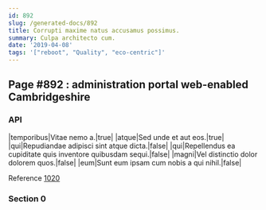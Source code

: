 ```yaml
---
id: 892
slug: /generated-docs/892
title: Corrupti maxime natus accusamus possimus.
summary: Culpa architecto cum.
date: '2019-04-08'
tags: '["reboot", "Quality", "eco-centric"]'
---
```


## Page #892 : administration portal web-enabled Cambridgeshire
### API

|temporibus|Vitae nemo a.|true|
|atque|Sed unde et aut eos.|true|
|qui|Repudiandae adipisci sint atque dicta.|false|
|qui|Repellendus ea cupiditate quis inventore quibusdam sequi.|false|
|magni|Vel distinctio dolor dolorem quos.|false|
|eum|Sunt eum ipsam cum nobis a qui nihil.|false|

Reference [1020](/generated-docs/1020)


### Section 0

